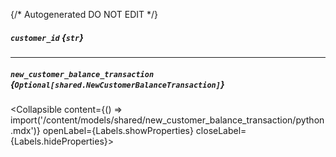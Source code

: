 {/* Autogenerated DO NOT EDIT  */}

##### `customer_id` *{`str`}*

---
##### `new_customer_balance_transaction` *{`Optional[shared.NewCustomerBalanceTransaction]`}*
<Collapsible content={() => import('/content/models/shared/new_customer_balance_transaction/python.mdx')} openLabel={Labels.showProperties} closeLabel={Labels.hideProperties}>
</Collapsible>


